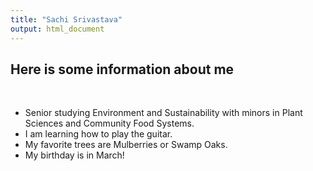 ```yaml
---
title: "Sachi Srivastava"
output: html_document
---
```


## Here is some information about me

<br>

+ Senior studying Environment and Sustainability with minors in Plant Sciences and Community Food Systems.
+ I am learning how to play the guitar. 
+ My favorite trees are Mulberries or Swamp Oaks. 
+ My birthday is in March!